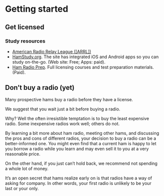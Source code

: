 # Getting started

## Get licensed

### Study resources

- [American Radio Relay League ([ARRL])](http://www.arrl.org/licensing-education-training)
- [HamStudy.org](https://hamstudy.org). The site has integrated iOS and Android apps so you can study on-the-go. (Web site: Free; Apps: paid).
- [Ham Radio Prep](https://hamradioprep.com). Full licensing courses and test preparation materials. (Paid).

## Don't buy a radio (yet)

Many prospective hams buy a radio before they have a license.

We suggest that you wait just a bit before buying a radio.

Why? Well the often irresistible temptation is to buy the least expensive radio. Some inexpensive radios work well; others do not.

By learning a bit more about ham radio, meeting other hams, and discussing the pros and cons of different radios, your decision to buy a radio can be a better-informed one.
You might even find that a current ham is happy to let you borrow a radio while you learn and may even sell it to you at a very reasonable price.

On the other hand, if you just can't hold back, we recommend not spending a whole lot of money.

It's an open secret that hams realize early on is that radios have a way of asking for company.
In other words, your first radio is unlikely to be your last or your only.
